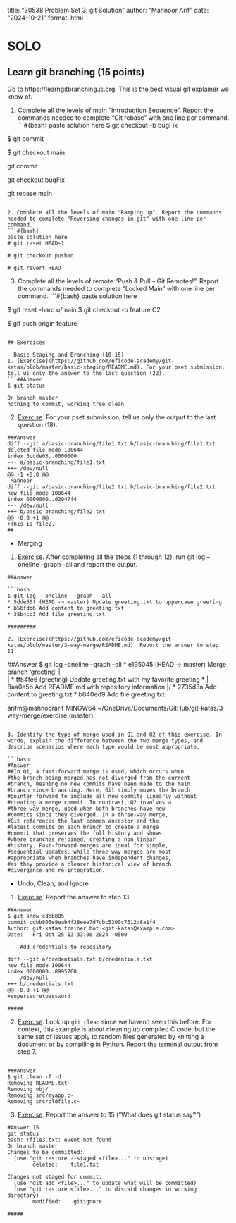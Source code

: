 
title: "30538 Problem Set 3: git Solution "
author: "Mahnoor Arif"
date: "2024-10-21"
format: html
  
    

# SOLO 

## Learn git branching (15 points)
Go to https://learngitbranching.js.org. This is the best visual git explainer we know of.

1. Complete all the levels of main "Introduction Sequence". Report the commands needed to complete "Git rebase" with one line per command. 
```#{bash} 
paste solution here
$ git checkout -b bugFix

$ git commit

$ git checkout main

 git commit

 git checkout bugFix

 git rebase main
```

2. Complete all the levels of main "Ramping up". Report the commands needed to complete "Reversing changes in git" with one line per command. 
```#{bash} 
paste solution here
# git reset HEAD~1

# git checkout pushed

# git revert HEAD
```

3. Complete all the levels of remote "Push & Pull -- Git Remotes!". Report the commands needed to complete "Locked Main" with one line per command.
```#{bash} 
paste solution here

$ git reset --hard o/main
$ git checkout -b feature C2

$ git push origin feature
```

## Exercises

- Basic Staging and Branching (10-15)
1. [Exercise](https://github.com/eficode-academy/git-katas/blob/master/basic-staging/README.md). For your pset submission, tell us only the answer to the last question (22).
```##Answer
$ git status

On branch master
nothing to commit, working tree clean

```

2. [Exercise](https://github.com/eficode-academy/git-katas/blob/master/basic-branching/README.md). For your pset submission, tell us only the output to the last question (18).
```
###Answer
diff --git a/basic-branching/file1.txt b/basic-branching/file1.txt
deleted file mode 100644
index 3ccde03..0000000
--- a/basic-branching/file1.txt
+++ /dev/null
@@ -1 +0,0 @@
-Mahnoor
diff --git a/basic-branching/file2.txt b/basic-branching/file2.txt
new file mode 100644
index 0000000..d2947f4
--- /dev/null
+++ b/basic-branching/file2.txt
@@ -0,0 +1 @@
+This is file2.
##
```

- Merging 
1. [Exercise](https://github.com/eficode-academy/git-katas/blob/master/ff-merge/README.md). After completing all the steps (1 through 12), run git log --oneline --graph --all and report the output.
```
##Answer

```bash
$ git log --oneline --graph --all
* 5dde55f (HEAD -> master) Update greeting.txt to uppercase greeting
* b56fdb6 Add content to greeting.txt
* 38b4cb3 Add file greeting.txt

#########

2. [Exercise](https://github.com/eficode-academy/git-katas/blob/master/3-way-merge/README.md). Report the answer to step 11.
```
##Answer
$ git log --oneline --graph --all
*   e195045 (HEAD -> master) Merge branch 'greeting'
|\
| * ff54fe6 (greeting) Update greeting.txt with my favorite greeting
* | 8aa0e5b Add README.md with repository information
|/
* 2735d3a Add content to greeting.txt
* b840ed9 Add file greeting.txt

arifm@mahnoorarif MINGW64 ~/OneDrive/Documents/GitHub/git-katas/3-way-merge/exercise (master)

```

3. Identify the type of merge used in Q1 and Q2 of this exercise. In words, explain the difference between the two merge types, and describe scenarios where each type would be most appropriate.

```bash
#Answer
##In Q1, a fast-forward merge is used, which occurs when 
#the branch being merged has not diverged from the current
#branch, meaning no new commits have been made to the main
#branch since branching. Here, Git simply moves the branch
#pointer forward to include all new commits linearly without
#creating a merge commit. In contrast, Q2 involves a 
#three-way merge, used when both branches have new 
#commits since they diverged. In a three-way merge,
#Git references the last common ancestor and the 
#latest commits on each branch to create a merge 
#commit that preserves the full history and shows
#where branches rejoined, creating a non-linear 
#history. Fast-forward merges are ideal for simple,
#sequential updates, while three-way merges are most
#appropriate when branches have independent changes, 
#as they provide a clearer historical view of branch 
#divergence and re-integration.
```

- Undo, Clean, and Ignore
1. [Exercise](https://github.com/eficode-academy/git-katas/blob/master/basic-revert/README.md). Report the answer to step 13.
```
##Answer
$ git show cdbb805
commit cdbb805e9eab4f28eee7d7cbc5200c7512d8a1f4
Author: git-katas trainer bot <git-katas@example.com>
Date:   Fri Oct 25 13:33:00 2024 -0500

    Add credentials to repository

diff --git a/credentials.txt b/credentials.txt
new file mode 100644
index 0000000..8995708
--- /dev/null
+++ b/credentials.txt
@@ -0,0 +1 @@
+supersecretpassword

#####

```

2. [Exercise](https://github.com/eficode-academy/git-katas/blob/master/basic-cleaning/README.md). Look up `git clean` since we haven't seen this before. For context, this example is about cleaning up compiled C code, but the same set of issues apply to random files generated by knitting a document or by compiling in Python. Report the terminal output from step 7. 
```

###Answer
$ git clean -f -d
Removing README.txt~
Removing obj/
Removing src/myapp.c~
Removing src/oldfile.c~

```

3. [Exercise](https://github.com/eficode-academy/git-katas/blob/master/ignore/README.md). Report the answer to 15 ("What does git status say?") 
```
#Answer 15
git status
bash: !file3.txt: event not found
On branch master
Changes to be committed:
  (use "git restore --staged <file>..." to unstage)
        deleted:    file1.txt

Changes not staged for commit:
  (use "git add <file>..." to update what will be committed)
  (use "git restore <file>..." to discard changes in working directory)
        modified:   .gitignore

#####


```


